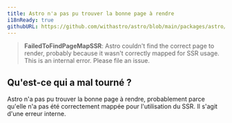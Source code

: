 ```yaml
---
title: Astro n'a pas pu trouver la bonne page à rendre
i18nReady: true
githubURL: https://github.com/withastro/astro/blob/main/packages/astro/src/core/errors/errors-data.ts
---
```


> **FailedToFindPageMapSSR**: Astro couldn't find the correct page to render, probably because it wasn't correctly mapped for SSR usage. This is an internal error. Please file an issue.

## Qu'est-ce qui a mal tourné ?
Astro n'a pas pu trouver la bonne page à rendre, probablement parce qu'elle n'a pas été correctement mappée pour l'utilisation du SSR. Il s'agit d'une erreur interne.
